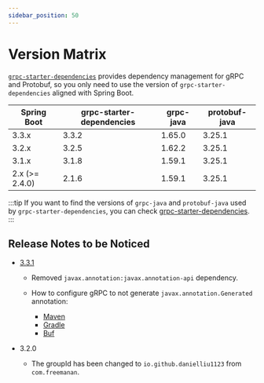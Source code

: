 ```yaml
---
sidebar_position: 50
---
```


# Version Matrix

[`grpc-starter-dependencies`](https://central.sonatype.com/artifact/io.github.danielliu1123/grpc-starter-dependencies)
provides dependency management for gRPC and Protobuf, so you only need to use the version
of `grpc-starter-dependencies` aligned with Spring Boot.

| Spring Boot    | grpc-starter-dependencies | grpc-java | protobuf-java |
|----------------|---------------------------|-----------|---------------|
| 3.3.x          | 3.3.2                     | 1.65.0    | 3.25.1        |
| 3.2.x          | 3.2.5                     | 1.62.2    | 3.25.1        |      
| 3.1.x          | 3.1.8                     | 1.59.1    | 3.25.1        |      
| 2.x (>= 2.4.0) | 2.1.6                     | 1.59.1    | 3.25.1        |

:::tip
If you want to find the versions of `grpc-java` and `protobuf-java` used by `grpc-starter-dependencies`,
you can check [grpc-starter-dependencies](https://central.sonatype.com/artifact/io.github.danielliu1123/grpc-starter-dependencies).
:::

## Release Notes to be Noticed

- [3.3.1](https://github.com/DanielLiu1123/grpc-starter/releases/tag/v3.3.1)

  - Removed `javax.annotation:javax.annotation-api` dependency.

  - How to configure gRPC to not generate `javax.annotation.Generated` annotation:
    - [Maven](https://github.com/DanielLiu1123/grpc-starter-maven-demo/blob/main/pom.xml#L92)
    - [Gradle](https://github.com/DanielLiu1123/grpc-starter/blob/main/gradle/protobuf.gradle#L15)
    - [Buf](https://github.com/DanielLiu1123/grpc-starter/blob/main/examples/transcoding/best-practice/bp-api/buf.gen.yaml#L7)

- 3.2.0

  - The groupId has been changed to `io.github.danielliu1123` from `com.freemanan`.
